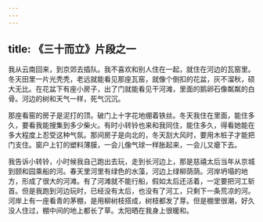 ```yaml
---
---
---
```

title: 《三十而立》片段之一
---

我从云南回来，到京郊去插队。我不喜欢和别人住在一起，就住在河边的瓦窑里。冬天田里一片光秃秃，老远就能看见那座瓦窑，就像个倒扣的花盆，灰不溜秋，硕大无比。在花盆下有座小房子，出了门就能看见干河滩，里面的鹅卵石像粼粼的白骨。河边的树和天气一样，死气沉沉。

那座看窑的房子是泥打的顶。破门上十字花地绷着铁丝。冬天我住在里面，能住多久，要看我能搜集到多少柴火。有时小转铃也来和我同住，能住多久，得看她能在多大程度上忍受这种气氛。那间房子是向北的，冬天刮大风时，要用木桩子才能把门支住。窗户上钉的塑料薄膜，一会儿像气球一样胀起来，一会儿又瘪下去。

我告诉小转铃，小时候我自己跑出去玩，走到长河边上，那是慈禧太后当年从京城到颐和园乘船的河。春天里河里有绿色的水藻，河边上绿柳荫荫。河岸坍塌的地方，形成了很大的河滩。有了河滩就不能行船，假如太后还活着，一定要把河工斩首。但是我跑到河边玩时，已经没有太后，也没有了河工，只剩下一条荒凉的河。河岸上有一座看青的茅棚，是用柳树枝搭成，树枝都发了芽。但是棚里很潮，好久没人住过，棚中间的地上都长了草。太阳晒在我身上很暖和。